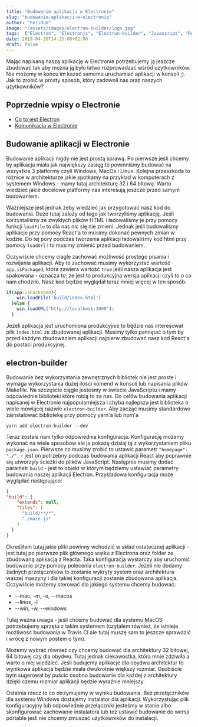 ```yaml
---
title: "Budowanie aplikacji w Electronie"
slug: "budowanie-aplikacji-w-electronie"
author: "Feridum"
image: "/assets/images/electron-builder/logo.jpg"
tags:  ["Electron", "Electronjs", "Electron-builder", "Javascript", "React"]
date: 2019-04-30T14:25:00+02:00
draft: false
---
```


Mając napisaną naszą aplikację w Electronie potrzebujemy ją jeszcze zbudować tak aby można ją było łatwo rozprowadzać wśród użytkowników. Nie możemy w końcu im kazać samemu uruchamiać aplikacji w konsoli ;). Jak to zrobić w prosty sposób, który zadowoli nas oraz naszych użytkowników?



## Poprzednie wpisy o Electronie

- [Co to jest Electron](https://fsgeek.pl/post/electron-czyli-javascript-w-aplikacjach-desktopowych/)
- [Komunikacja w Electronie](https://fsgeek.pl/post/komunikacja-miedzy-widokiem-a-glownym-watkiem-w-electronie/)


## Budowanie aplikacji w Electronie

Budowanie aplikacji nigdy nie jest prostą sprawą. Po pierwsze jeśli chcemy by aplikacja miała jak największy zasięg to powinniśmy budować na wszystkie 3 platformy czyli Windows, MacOs i Linux. Kolejna przeszkoda to różnice w architekturze jakie spotkamy na przykład w komputerach z systemem Windows - mamy tutaj architekturę 32 i 64 bitową. Warto wiedzieć jakie docelowe platformy nas interesują jeszcze przed samym budowaniem. 

Ważniejsze jest jednak żeby wiedzieć jak przygotować nasz kod do budowania. Dużo tutaj zależy od  tego jak tworzyliśmy aplikację. Jeśli korzystaliśmy ze zwykłych plików HTML i ładowaliśmy je przy pomocy funkcji `loadFile` to dla nas nic się nie zmieni. Jednak jeśli budowaliśmy aplikacje przy pomocy React'a to musimy dokonać pewnych zmian w kodzie. Do tej pory podczas tworzenia aplikacji ładowaliśmy kod html przy pomocy `loadUrl` i to musimy zmienić przed budowaniem. 

Oczywiście chcemy ciagle zachować możliwość prostego pisania i rozwijania aplikacji. Aby to zachować musimy wykorzystać wartość `app.isPackaged`,  która zawiera wartość `true` jeśli nasza aplikacja jest spakowana - oznacza to, że jest to produkcyjna wersja aplikacji czyli to o co nam chodziło. Nasz kod będzie wyglądał teraz mniej więcej w ten sposób:

```ts
if(app.isPackaged){
    win.loadFile('build/index.html')
  }else {
    win.loadURL("http://localhost:3000");
  }
```

Jeżeli aplikacja jest uruchomiona produkcyjnie to będzie nas interesował plik `index.html` ze zbudowanej aplikacji. Musimy tylko pamiętać o tym by przed każdym zbudowaniem aplikacji najpierw zbudować nasz kod React'a do postaci produkcyjnej. 

## electron-builder

Budowanie bez wykorzystania zewnętrznych bibliotek nie jest proste i wymaga wykorzystania dużej ilości komend w konsoli lub napisania plików Makefile. Na szczęście ciągle jesteśmy w świecie JavaScriptu i mamy odpowiednie biblioteki które robią to za nas. Do celów budowania aplikacji napisanej w Electronie najpopularniejsza i chyba najlepsza jest biblioteka o wiele mówiącej nazwie `electron-builder`. Aby zacząć musimy standardowo zainstalować bibliotekę przy pomocy yarn'a lub npm'a

```console
yarn add electron-builder --dev
```

Teraz została nam tylko odpowiednia konfiguracja. Konfigurację możemy wykonać na wiele sposobów ale ja pokażę dzisiaj tą z wykorzystaniem pliku `package.json`. Pierwsze co musimy zrobić to ustawić parametr `"homepage": "./",` - jest on potrzebny podczas budowania aplikacji React aby poprawnie się utworzyły ścieżki do plików JavaScript. Następnie musimy dodać parametr `build` - jest to obiekt w którym będziemy ustawiać parametry budowania naszej aplikacji Electron. Przykładowa konfiguracja może wyglądać następująco: 

```json
{
"build": {
    "extends": null,
    "files": [
      "build/**/*",
      "./main.js"
    ]
  }
}
```

Określiłem tutaj jakie pliki powinny wchodzić w skład ostatecznej aplikacji - jest tutaj po pierwsze plik głównego wątku z Electrona oraz folder ze zbudowaną aplikacją z Reacta. Taka konfiguracja wystarczy aby uruchomić budowanie przy pomocy polecenia `electron-builder`. Jeżeli nie dodamy żadnych przełączników to zostanie wykryty system oraz architektura waszej maszyny i dla takiej konfiguracji zostanie zbudowana aplikacja. Oczywiście możemy sterować dla jakiego systemu chcemy budować: 

- --mac, -m, -o, --macos 
- --linux, -l
- --win, -w, --windows

Tutaj ważna uwaga - jeśli chcemy budować dla systemu MacOS potrzebujemy sprzętu z takim systemem (czytałem również, że istnieje możliwość budowania w Travis CI ale tutaj muszę sam to jeszcze sprawdzić i wrócę z nowym postem o tym).

Możemy wybrać również czy chcemy budować dla architektury 32 bitowej, 64 bitowej czy dla obydwu. Tutaj jednak ciekawostka, która mnie zdziwiła a warto o niej wiedzieć. Jeśli budujemy aplikacje dla obydwu architektur to wynikowa aplikacja będzie miała dwukrotnie większy rozmiar. Osobiście bym sugerował by puścić osobno budowanie dla każdej z architektury dzięki czemu rozmiar aplikacji będzie wyraźnie mniejszy. 

Ostatnia rzecz to co otrzymujemy w wyniku budowania. Bez przełączników dla systemu Windows dostajemy instalator dla aplikacji. Wykorzystując plik konfiguracyjny lub odpowiednie przełączniki jesteśmy w stanie albo skonfigurować zachowanie instalatora lub też ustawić budowanie do wersji portable jeśli nie chcemy zmuszać użytkowników do instalacji.
